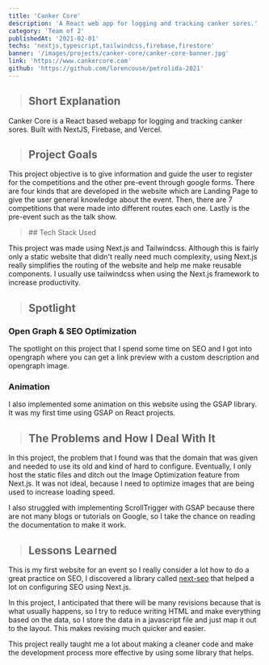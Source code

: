 ```yaml
---
title: 'Canker Core'
description: 'A React web app for logging and tracking canker sores.'
category: 'Team of 2'
publishedAt: '2021-02-01'
techs: 'nextjs,typescript,tailwindcss,firebase,firestore'
banner: '/images/projects/canker-core/canker-core-banner.jpg'
link: 'https://www.cankercore.com'
github: 'https://github.com/lorencouse/petrolida-2021'
---
```


> ## Short Explanation

Canker Core is a React based webapp for logging and tracking canker sores. Built with NextJS, Firebase, and Vercel.

> ## Project Goals

This project objective is to give information and guide the user to
register for the competitions and the other pre-event through google
forms. There are four kinds that are developed in the website which
are Landing Page to give the user general knowledge about the event.
Then, there are 7 competitions that were made into different routes
each one. Lastly is the pre-event such as the talk show.

<blockquote className='with-icons'>
  ## Tech Stack Used
  <div className='not-prose mt-2'>
    <TechIcons techs={['nextjs', 'tailwindcss']} />
  </div>
</blockquote>

This project was made using Next.js and Tailwindcss. Although this is
fairly only a static website that didn't really need much complexity,
using Next.js really simplifies the routing of the website and help me
make reusable components. I usually use tailwindcss when using the
Next.js framework to increase productivity.

<SplitImage>
  <Split>
    <CustomImg
      mdx
      className='!mb-0'
      publicId='theodorusclarence/petrolida-2021/ss1_pvyttb.png'
      width={800}
      height={2366}
      alt='Web Screenshot'
    />
  </Split>
  <Split>
    <CustomImg
      mdx
      className='!mb-0'
      publicId='theodorusclarence/petrolida-2021/ss2_fpine4.png'
      width={800}
      height={2782}
      alt='Web Screenshot'
    />
  </Split>
</SplitImage>

> ## Spotlight

### Open Graph & SEO Optimization

The spotlight on this project that I spend some time on SEO and I got
into opengraph where you can get a link preview with a custom
description and opengraph image.

<CustomImg
  mdx
  publicId='theodorusclarence/petrolida-2021/opengraph_prie5d'
  alt='opengraph'
  width={315}
  height={227}
/>

### Animation

I also implemented some animation on this website using the GSAP
library. It was my first time using GSAP on React projects.

> ## The Problems and How I Deal With It

In this project, the problem that I found was that the domain that was
given and needed to use its old and kind of hard to configure.
Eventually, I only host the static files and ditch out the Image
Optimization feature from Next.js. It was not ideal, because I need to
optimize images that are being used to increase loading speed.

I also struggled with implementing ScrollTrigger with GSAP because
there are not many blogs or tutorials on Google, so I take the chance
on reading the documentation to make it work.

> ## Lessons Learned

This is my first website for an event so I really consider a lot how
to do a great practice on SEO, I discovered a library called
[next-seo](https://github.com/garmeeh/next-seo)
that helped a lot on configuring SEO using Next.js.

In this project, I anticipated that there will be many revisions
because that is what usually happens, so I try to reduce writing HTML
and make everything based on the data, so I store the data in a
javascript file and just map it out to the layout. This makes revising
much quicker and easier.

This project really taught me a lot about making a cleaner code and
make the development process more effective by using some library that
helps.
